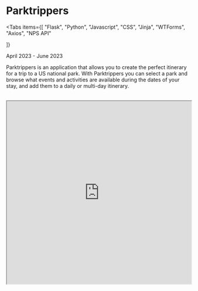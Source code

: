 
# Parktrippers

<Tabs
  items={[
    "Flask",
    "Python",
    "Javascript",
    "CSS",
    "Jinja",
    "WTForms",
    "Axios",
    "NPS API"

]}

> </Tabs>

<Callout type="info" emoji="🗽">
  April 2023 - June 2023
</Callout>

Parktrippers is an application that allows you to create the perfect itinerary for a trip to a US national park. With Parktrippers you can select a park and browse what events and activities are available during the dates of your stay, and add them to a daily or multi-day itinerary.

<Cards>
  <Card
    icon="💻"
    title=" Github"
    href="https://github.com/jtkabenni/parktrippers"
  />
  <Card icon="🔗" title=" Site" href="https://parktrippers.onrender.com/" />
</Cards>
&thinsp;

<iframe
  src="https://parktrippers.onrender.com/"
  width="100%"
  height="500px"
  title="Parktrippers"
/>
